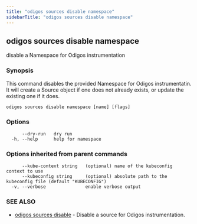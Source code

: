 ```yaml
---
title: "odigos sources disable namespace"
sidebarTitle: "odigos sources disable namespace"
---
```

## odigos sources disable namespace

disable a Namespace for Odigos instrumentation

### Synopsis

This command disables the provided Namespace for Odigos instrumentatin. It will create a Source object if one does not already exists, or update the existing one if it does.

```
odigos sources disable namespace [name] [flags]
```

### Options

```
      --dry-run   dry run
  -h, --help      help for namespace
```

### Options inherited from parent commands

```
      --kube-context string   (optional) name of the kubeconfig context to use
      --kubeconfig string     (optional) absolute path to the kubeconfig file (default "KUBECONFIG")
  -v, --verbose               enable verbose output
```

### SEE ALSO

* [odigos sources disable](/cli/odigos_sources_disable)	 - Disable a source for Odigos instrumentation.